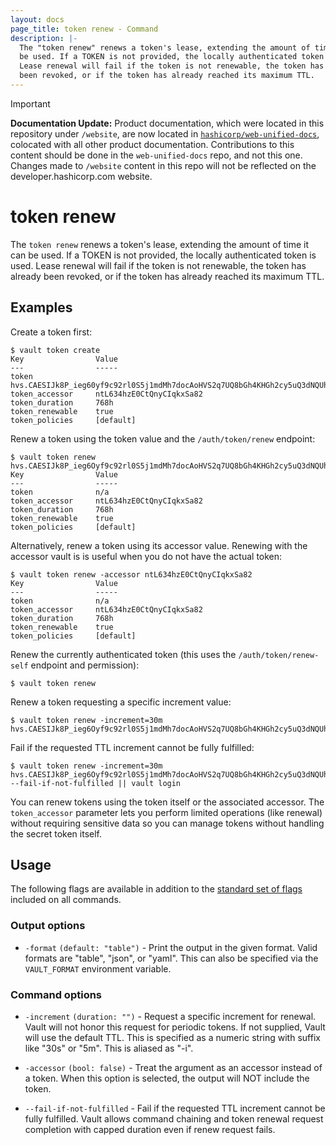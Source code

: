 ```yaml
---
layout: docs
page_title: token renew - Command
description: |-
  The "token renew" renews a token's lease, extending the amount of time it can
  be used. If a TOKEN is not provided, the locally authenticated token is used.
  Lease renewal will fail if the token is not renewable, the token has already
  been revoked, or if the token has already reached its maximum TTL.
---
```


> [!IMPORTANT]  
> **Documentation Update:** Product documentation, which were located in this repository under `/website`, are now located in [`hashicorp/web-unified-docs`](https://github.com/hashicorp/web-unified-docs), colocated with all other product documentation. Contributions to this content should be done in the `web-unified-docs` repo, and not this one. Changes made to `/website` content in this repo will not be reflected on the developer.hashicorp.com website.

# token renew

The `token renew` renews a token's lease, extending the amount of time it can be
used. If a TOKEN is not provided, the locally authenticated token is used. Lease
renewal will fail if the token is not renewable, the token has already been
revoked, or if the token has already reached its maximum TTL.

## Examples

Create a token first:

```shell-session
$ vault token create
Key                Value
---                -----
token              hvs.CAESIJk8P_ieg60yf9c92rl0S5j1mdMh7docAoHVS2q7UQ8bGh4KHGh2cy5uQ3dNQUhvbnFhTWl5cVJpMGxpVDhMZWU
token_accessor     ntL634hzE0CtQnyCIqkxSa82
token_duration     768h
token_renewable    true
token_policies     [default]
```

Renew a token using the token value and the `/auth/token/renew` endpoint:

```shell-session
$ vault token renew hvs.CAESIJk8P_ieg6Oyf9c92rl0S5j1mdMh7docAoHVS2q7UQ8bGh4KHGh2cy5uQ3dNQUhvbnFhTWl5cVJpMGxpVDhMZWU
Key                Value
---                -----
token              n/a
token_accessor     ntL634hzE0CtQnyCIqkxSa82
token_duration     768h
token_renewable    true
token_policies     [default]
```

Alternatively, renew a token using its accessor value. Renewing with the
 accessor vault is is useful when you do not have the actual token:

```shell-session
$ vault token renew -accessor ntL634hzE0CtQnyCIqkxSa82
Key                Value
---                -----
token              n/a
token_accessor     ntL634hzE0CtQnyCIqkxSa82
token_duration     768h
token_renewable    true
token_policies     [default]
```

Renew the currently authenticated token (this uses the `/auth/token/renew-self`
endpoint and permission):

```shell-session
$ vault token renew
```

Renew a token requesting a specific increment value:

```shell-session
$ vault token renew -increment=30m hvs.CAESIJk8P_ieg6Oyf9c92rl0S5j1mdMh7docAoHVS2q7UQ8bGh4KHGh2cy5uQ3dNQUhvbnFhTWl5cVJpMGxpVDhMZWU
```

Fail if the requested TTL increment cannot be fully fulfilled:

```shell-session
$ vault token renew -increment=30m hvs.CAESIJk8P_ieg6Oyf9c92rl0S5j1mdMh7docAoHVS2q7UQ8bGh4KHGh2cy5uQ3dNQUhvbnFhTWl5cVJpMGxpVDhMZWU --fail-if-not-fulfilled || vault login
```

You can renew tokens using the token itself or the associated accessor.
The `token_accessor` parameter lets you perform limited operations (like
renewal) without requiring sensitive data so you can manage  tokens
without handling the secret token itself.

## Usage

The following flags are available in addition to the [standard set of
flags](/vault/docs/commands) included on all commands.

### Output options

- `-format` `(default: "table")` - Print the output in the given format. Valid
  formats are "table", "json", or "yaml". This can also be specified via the
  `VAULT_FORMAT` environment variable.

### Command options

- `-increment` `(duration: "")` - Request a specific increment for renewal.
  Vault will not honor this request for periodic tokens. If not supplied, Vault will use
  the default TTL. This is specified as a numeric string with suffix like "30s"
  or "5m". This is aliased as "-i".

- `-accessor` `(bool: false)` - Treat the argument as an accessor instead of a
token. When this option is selected, the output will NOT include the token.

- `--fail-if-not-fulfilled` - Fail if the requested TTL increment cannot be
fully fulfilled. Vault allows command chaining and token renewal request
completion with capped duration even if renew request fails.
